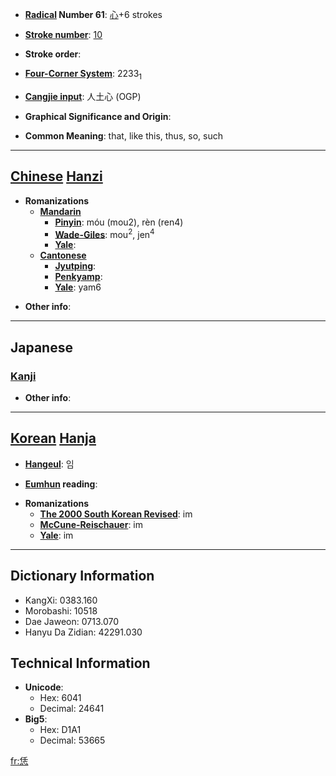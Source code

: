 * '''[[Wiktionary:Chinese radical index| Radical]] Number 61''': [[Wiktionary:Chinese radical index 心|心]]+6 strokes

* '''[[Wiktionary:Chinese total strokes index|Stroke number]]''': [[Wiktionary:Chinese total strokes index 10|10]]

* '''Stroke order''': 

* '''[[Wiktionary:Chinese four corner index|Four-Corner System]]''': 2233<sub>1</sub>

* '''[[Wiktionary:Chinese Cangjie index|Cangjie input]]''': 人土心 (OGP)

* '''Graphical Significance and Origin''': 

* '''Common Meaning''': that, like this, thus, so, such

----

== [[Chinese]] [[Hanzi]] ==

* '''Romanizations'''
** '''[[Mandarin]]'''
*** '''[[Pinyin]]''': móu (mou2), rèn (ren4)
*** '''[[Wade-Giles]]''': mou<sup>2</sup>, jen<sup>4</sup>
*** '''[[Yale]]''': 
** '''[[Cantonese]]'''
*** '''[[Jyutping]]''':
*** '''[[Penkyamp]]''': 
*** '''[[Yale]]''': yam6

* '''Other info''': 

----

==Japanese==
===[[Kanji]]===
{{kanji|on readings=[[いん]] (in), [[じん]] (jin), [[にん]] (nin)|kun readings=[[おもう]] (omou)}}

* '''Other info''':  

----

== [[Korean]] [[Hanja]] ==

* '''[[Hangeul]]''': 임

* '''[[Eumhun]] reading''': 

* '''Romanizations'''
** '''[[The 2000 South Korean Revised Romanization|The 2000 South Korean Revised]]''': im
** '''[[McCune-Reischauer]]''': im
** '''[[Yale]]''': im

----

== Dictionary Information ==

* KangXi: 0383.160
* Morobashi: 10518
* Dae Jaweon: 0713.070
* Hanyu Da Zidian: 42291.030

== Technical Information ==

* '''Unicode''':
** Hex: 6041
** Decimal: 24641
* '''Big5''':
** Hex: D1A1
** Decimal: 53665

[[fr:恁]]